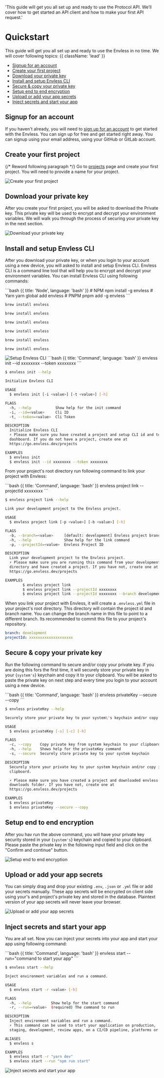 
  'This guide will get you all set up and ready to use the Protocol API. We’ll cover how to get started an API client and how to make your first API request.'

# Quickstart

This guide will get you all set up and ready to use the Envless in no time. We will cover following topics: {{ className: 'lead' }}

- [Signup for an account](#signup-for-an-account)
- [Create your first project](#create-your-first-project)
- [Download your private key](#download-your-private-key)
- [Install and setup Envless CLI](#install-and-setup-envless-cli)
- [Secure & copy your private key](#secure-and-copy-your-private-key)
- [Setup end to end encryption](#setup-end-to-end-encryption)
- [Upload or add your app secrets](#upload-or-add-your-app-secrets)
- [Inject secrets and start your app](#inject-secrets-and-start-your-app)

## Signup for an account

If you haven't already, you will need to [sign up for an account](https://go.envless.dev/signup) to get started with the Envless. You can sign up for free and get started right away. You can signup using your email address, using your GitHub or GitLab account.

## Create your first project

{/* Reword following paragraph */}
Go to [projects](https://go.envless.dev/projects) page and create your first project. You will need to provide a name for your project.

<Zoom>
  <Image
    src={CreateFirstProject}
    alt="Create your first project"
    width={1200}
    height={600}
    lazy={true}
  />
</Zoom>

## Download your private key

After you create your first project, you will be asked to download the Private key. This private key will be used to encrypt and decrypt your environment variables. We will walk you through the process of securing your private key in the next section.

<Zoom>
  <Image
    src={DownloadPrivateKey}
    alt="Download your private key"
    width={1200}
    height={600}
    lazy={true}
  />
</Zoom>

## Install and setup Envless CLI

After you download your private key, or when you login to your account using a new device, you will asked to install and setup Envless CLI. Envless CLI is a command line tool that will help you to encrypt and decrypt your environment variables. You can install Envless CLI using following commands:

<CodeGroup title="Install Envless CLI">
```bash {{ title: 'Node', language: 'bash' }}
# NPM
npm install -g envless
# Yarn
yarn global add envless
# PNPM
pnpm add -g envless
```

```bash {{ title: 'MacOS', language: 'bash' }}
brew install envless
```

```bash {{ title: 'Windows', language: 'bash' }}
brew install envless
```

```bash {{ title: 'Alpine', language: 'bash' }}
brew install envless
```

```bash {{ title: 'Ubuntu', language: 'bash' }}
brew install envless
```

```bash {{ title: 'CentOS', language: 'bash' }}
brew install envless
```

```bash {{ title: 'Shell', language: 'bash' }}
brew install envless
```

</CodeGroup>

<Zoom>
  <Image
    src={SetupCli}
    alt="Setup Envless CLI"
    width={1200}
    height={600}
    lazy={true}
  />
</Zoom>

<CodeGroup title="Initialize Envless CLI">
  ```bash {{ title: 'Command', language: 'bash' }}
  envless init --id xxxxxxxx --token xxxxxxxx
  ```

```bash {{ title: 'Help', language: 'bash' }}
$ envless init --help

Initialize Envless CLI

USAGE
  $ envless init [-i <value>] [-t <value>] [-h]

FLAGS
  -h, --help           Show help for the init command
  -i, --id=<value>     Cli ID
  -t, --token=<value>  Cli Token

DESCRIPTION
  Initialize Envless CLI
  ⚡ Please make sure you have created a project and setup CLI id and token on the
  dashboard. If you do not have a project, create one at
  https://go.envless.dev/projects

EXAMPLES
  $ envless init
  $ envless init --id xxxxxxxx --token xxxxxxxx
```

</CodeGroup>

From your project's root directory run following command to link your project with Envless:

<CodeGroup title="Link your project with Envless project">
  ```bash {{ title: 'Command', language: 'bash' }}
  envless project link --projectId xxxxxxxx
  ```

```bash {{ title: 'Help', language: 'bash' }}
$ envless project link --help

Link your development project to the Envless project.

USAGE
  $ envless project link [-p <value>] [-b <value>] [-h]

FLAGS
  -b, --branch=<value>     [default: development] Envless project branch name
  -h, --help               Show help for the link command
  -p, --projectId=<value>  Envless Project ID

DESCRIPTION
  Link your development project to the Envless project.
  ⚡ Please make sure you are running this command from your development project root
  directory and have created a project. If you have not, create one at
  https://go.envless.dev/projects

EXAMPLES
        $ envless project link
        $ envless project link --projectId xxxxxxxx
        $ envless project link --projectId xxxxxxxx --branch development
```

</CodeGroup>

When you link your project with Envless, it will create a `.envless.yml` file in your project's root directory. This directory will contain the project id and branch name. You can change the branch name in this file to point to a different branch. Its recommended to commit this file to your project's repository.

```yaml {{ title: '.envless.yml' }}
branch: development
projectId: xxxxxxxxxxxxxxxxxxxx
```

## Secure & copy your private key

Run the following command to secure and/or copy your private key. If you are doing this fors the first time, it will securely store your private key in your {`system's`} keychain and copy it to your clipboard. You will be asked to paste the private key on next step and every time you login to your account using a new device.

<CodeGroup title="Secure and/or copy your private key">
  ```bash {{ title: 'Command', language: 'bash' }}
  envless privateKey --secure --copy
  ```

```bash {{ title: 'Help', language: 'bash' }}
$ envless privateKey --help

Securely store your private key to your system\'s keychain and/or copy it to your clipboard.

USAGE
  $ envless privateKey [-s] [-c] [-h]

FLAGS
  -c, --copy    Copy private key from system keychain to your clipboard
  -h, --help    Shows help for the privateKey command
  -s, --secure  Securely store private key to your system keychain

DESCRIPTION
  Securely store your private key to your system keychain and/or copy it to your
  clipboard.

  ⚡ Please make sure you have created a project and downloaded envless.key to your
  downloads folder. If you have not, create one at
  https://go.envless.dev/projects

EXAMPLES
  $ envless privateKey
  $ envless privateKey --secure --copy
```

</CodeGroup>

## Setup end to end encryption

After you hav run the above command, you will have your private key security stored in your {`system's`} keychain and copied to your clipboard. Please paste the private key in the following input field and click on the "Confirm and continue" button.

<Zoom>
  <Image
    src={SetupE2EE}
    alt="Setup end to end encryption"
    width={1200}
    height={600}
    lazy={true}
  />
</Zoom>

## Upload or add your app secrets

You can simply drag and drop your existing `.env`, `.json` or `.yml` file or add your secrets manually. These app secrets will be encrypted on client side using your's and project's private key and stored in the database. Plaintext version of your app secrets will never leave your browser.

<Zoom>
  <Image
    src={DragAndDropSecrets}
    alt="Upload or add your app secrets"
    width={1200}
    height={600}
    lazy={true}
  />
</Zoom>

## Inject secrets and start your app

You are all set. Now you can inject your secrets into your app and start your app using following command:

<CodeGroup title="Inject secrets and start your app">
  ```bash {{ title: 'Command', language: 'bash' }}
  envless start --run="command to start your app"
  ```

```bash {{ title: 'Help', language: 'bash' }}
$ envless start --help

Inject environment variables and run a command.

USAGE
  $ envless start -r <value> [-h]

FLAGS
  -h, --help         Show help for the start command
  -r, --run=<value>  (required) The command to run

DESCRIPTION
  Inject environment variables and run a command.
  ⚡ This command can be used to start your application on production,
  staging, development, review apps, on a CI/CD pipeline, platforms or anywhere else.

ALIASES
  $ envless s

EXAMPLES
  $ envless start -r "yarn dev"
  $ envless start --run "npm run start"
```

</CodeGroup>

<Zoom>
  <Image
    src={InjectAndStartApp}
    alt="Inject secrets and start your app"
    width={1200}
    height={600}
    lazy={true}
  />
</Zoom>
